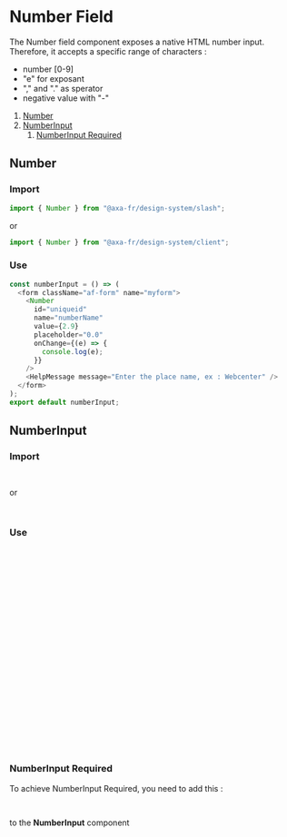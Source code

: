 
# Number Field

The Number field component exposes a native HTML number input. Therefore, it accepts a specific range of characters :

- number [0-9]
- "e" for exposant
- "," and "." as sperator
- negative value with "-"

1. [Number](#number)
2. [NumberInput](#numberinput)
   1. [NumberInput Required](#numberinput-required)

<Meta of={NumberStories} />

## Number

### Import

```javascript
import { Number } from "@axa-fr/design-system/slash";
```

or

```javascript
import { Number } from "@axa-fr/design-system/client";
```

### Use

```javascript
const numberInput = () => (
  <form className="af-form" name="myform">
    <Number
      id="uniqueid"
      name="numberName"
      value={2.9}
      placeholder="0.0"
      onChange={(e) => {
        console.log(e);
      }}
    />
    <HelpMessage message="Enter the place name, ex : Webcenter" />
  </form>
);
export default numberInput;
```

<Canvas of={NumberStories.NumberStory} />

<ArgsTable story="Number" />

## NumberInput

### Import

```javascript
import { NumberInput } from "@axa-fr/design-system/slash";
```

or

```javascript
import { NumberInput } from "@axa-fr/design-system/client";
```

### Use

```javascript
const NumberInputReturn = () => (
  <div>
    <form className="af-form" name="myform">
      <NumberInput
        id="uniqueid"
        value={10}
        label="Place name"
        name="placeName"
        onChange={(e) => {
          console.log(e);
        }}
        messageType={MessageTypes.error}
        classNameContainerLabel="col-md-2"
        classNameContainerInput="col-md-10"
        helpMessage="Enter the place name, ex : Webcenter"
      >
        <Help mode={PopoverModes.click} placement={PopoverPlacements.right}>
          Lorem ipsum dolor sit amet
        </Help>
      </NumberInput>
    </form>
  </div>
);
export default NumberInputReturn;
```

<Canvas of={NumberInputStories.NumberInputStory} />

### NumberInput Required

To achieve NumberInput Required, you need to add this :

```javascript
classModifier = "required";
```

to the **NumberInput** component
